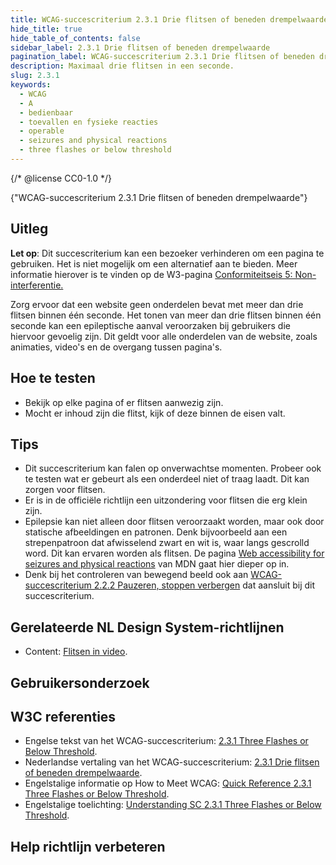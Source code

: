 ```yaml
---
title: WCAG-succescriterium 2.3.1 Drie flitsen of beneden drempelwaarde
hide_title: true
hide_table_of_contents: false
sidebar_label: 2.3.1 Drie flitsen of beneden drempelwaarde
pagination_label: WCAG-succescriterium 2.3.1 Drie flitsen of beneden drempelwaarde
description: Maximaal drie flitsen in een seconde.
slug: 2.3.1
keywords:
  - WCAG
  - A
  - bedienbaar
  - toevallen en fysieke reacties
  - operable
  - seizures and physical reactions
  - three flashes or below threshold
---
```


{/* @license CC0-1.0 */}


<WcagHeadingGroup level={1} conformanceLevel="Niveau A">
  {"WCAG-succescriterium 2.3.1 Drie flitsen of beneden drempelwaarde"}
</WcagHeadingGroup>

## Uitleg

<Summary />

**Let op**: Dit succescriterium kan een bezoeker verhinderen om een pagina te gebruiken. Het is niet mogelijk om een alternatief aan te bieden. Meer informatie hierover is te vinden op de W3-pagina [ Conformiteitseis 5: Non-interferentie.](https://www.w3.org/Translations/WCAG22-nl/#cc5)

Zorg ervoor dat een website geen onderdelen bevat met meer dan drie flitsen binnen één seconde. Het tonen van meer dan drie flitsen binnen één seconde kan een epileptische aanval veroorzaken bij gebruikers die hiervoor gevoelig zijn. Dit geldt voor alle onderdelen van de website, zoals animaties, video's en de overgang tussen pagina's.

## Hoe te testen

- Bekijk op elke pagina of er flitsen aanwezig zijn.
- Mocht er inhoud zijn die flitst, kijk of deze binnen de eisen valt.

## Tips

- Dit succescriterium kan falen op onverwachtse momenten. Probeer ook te testen wat er gebeurt als een onderdeel niet of traag laadt. Dit kan zorgen voor flitsen.
- Er is in de officiële richtlijn een uitzondering voor flitsen die erg klein zijn.
- Epilepsie kan niet alleen door flitsen veroorzaakt worden, maar ook door statische afbeeldingen en patronen. Denk bijvoorbeeld aan een strepenpatroon dat afwisselend zwart en wit is, waar langs gescrolld word. Dit kan ervaren worden als flitsen. De pagina [<span lang="en">Web accessibility for seizures and physical reactions</span>](https://developer.mozilla.org/en-US/docs/Web/Accessibility/Guides/Seizure_disorders) van MDN gaat hier dieper op in.
- Denk bij het controleren van bewegend beeld ook aan [WCAG-succescriterium 2.2.2 Pauzeren, stoppen verbergen](/wcag/2.2.2) dat aansluit bij dit succescriterium.

## Gerelateerde NL Design System-richtlijnen

- Content: [Flitsen in video](/richtlijnen/content/video/flitsen).

## Gebruikersonderzoek

<CTAGebruikersonderzoek />

## W3C referenties

- Engelse tekst van het WCAG-succescriterium: [<span lang="en">2.3.1 Three Flashes or Below Threshold</span>](https://www.w3.org/TR/WCAG22/#three-flashes-or-below-threshold).
- Nederlandse vertaling van het WCAG-succescriterium: [2.3.1 Drie flitsen of beneden drempelwaarde](https://www.w3.org/Translations/WCAG22-nl/#drie-flitsen-of-beneden-drempelwaarde).
- Engelstalige informatie op <span lang="en">How to Meet WCAG</span>: [<span lang="en">Quick Reference 2.3.1 Three Flashes or Below Threshold</span>](https://www.w3.org/WAI/WCAG22/quickref/#three-flashes-or-below-threshold).
- Engelstalige toelichting: [<span lang="en">Understanding SC 2.3.1 Three Flashes or Below Threshold</span>](https://www.w3.org/WAI/WCAG22/Understanding/three-flashes-or-below-threshold.html).

<SpotlightSection>
  <Markdown omitH1 headinglevel={3}>
    <Disclaimer />
  </Markdown>
</SpotlightSection>

## Help richtlijn verbeteren

<Markdown omitH1 headinglevel={3}>
  <WCAGFooterInfo />
</Markdown>
